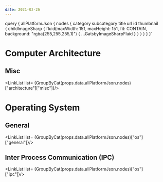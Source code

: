 ```yaml
---
date: 2021-02-26
---
```




  query {
    allPlatformJson {
      nodes {
        category
        subcategory
        title
        url
        id
        thumbnail {
          childImageSharp {
            fluid(maxWidth: 151, maxHeight: 151, fit: CONTAIN, background: "rgba(255,255,255,1)") {
              ...GatsbyImageSharpFluid
            }
          }
        }
      }
    }
  }`

<Layout>
<PageNavigation prev="Language" prevLink="/language" next="General Resources" nextLink="/general" date={props.pageContext.frontmatter.date}>

# Computer Architecture

## Misc

<LinkList list= {GroupByCat(props.data.allPlatformJson.nodes)["architecture"]["misc"]}/>

# Operating System

## General

<LinkList list= {GroupByCat(props.data.allPlatformJson.nodes)["os"]["general"]}/>

## Inter Process Communication (IPC)

<LinkList list= {GroupByCat(props.data.allPlatformJson.nodes)["os"]["ipc"]}/>

</PageNavigation>
</Layout>
